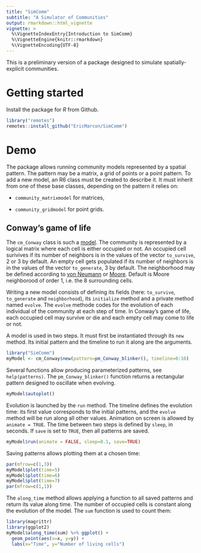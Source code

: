 ```yaml
---
title: "SimComm"
subtitle: "A Simulator of Communities"
output: rmarkdown::html_vignette
vignette: >
  %\VignetteIndexEntry{Introduction to SimComm}
  %\VignetteEngine{knitr::rmarkdown}
  %\VignetteEncoding{UTF-8}
---
```


This is a preliminary version of a package designed to simulate spatially-explicit communities.

# Getting started

Install the package for _R_ from Github.

```r
library("remotes")
remotes::install_github("EricMarcon/SimComm")
```


# Demo

The package allows running community models represented by a spatial pattern.
The pattern may be a matrix, a grid of points or a point pattern.
To add a new model, an R6 class must be created to describe it.
It must inherit from one of these base classes, depending on the pattern it relies on:

- `community_matrixmodel` for matrices,

- `community_gridmodel` for point grids.


## Conway's game of life

The `cm_Conway` class is such a [model](https://en.wikipedia.org/wiki/Conway%27s_Game_of_Life).
The community is represented by a logical matrix where each cell is either occupied or not.
An occupied cell surivives if its number of neighbors is in the values of the vector `to_survive`, 2 or 3 by default. 
An empty cell gets populated if its number of neighbors is in the values of the vector `to_generate`, 3 by default.
The neighborhood may be defined according to [von Neumann](https://en.wikipedia.org/wiki/Von_Neumann_neighborhood) or [Moore](https://en.wikipedia.org/wiki/Moore_neighborhood). Default is Moore neighborood of order 1, i.e. the 8 surrounding cells.

Writing a new model consists of defining its fields (here: `to_survive`, `to_generate` and `neighborhood`), its `initialize` method and a private method named `evolve`.
The `evolve` methode codes for the evolution of each individual of the community at each step of time.
In Conway's game of life, each occupied cell may survive or die and each empty cell may come to life or not.

A model is used in two steps.
It must first be instantiated through its `new` method. 
Its initial pattern and the timeline to run it along are the arguments.

```r
library("SimComm")
myModel <- cm_Conway$new(pattern=pm_Conway_blinker(), timeline=0:10)
```

Several functions allow producing parameterized patterns, see `help(patterns)`.
The `pm_Conway_blinker()` function returns a rectangular pattern designed to oscillate when evolving.

```r
myModel$autoplot()
```

Evolution is launched by the `run` method.
The timeline defines the evolution time: its first value corresponds to the initial patterns, and the `evolve` method will be run along all other values.
Animation on screen is allowed by `animate = TRUE`.
The time between two steps is defined by `sleep`, in seconds.
If `save` is set to `TRUE`, then all patterns are saved.

```r
myModel$run(animate = FALSE, sleep=0.1, save=TRUE)
```

Saving patterns allows plotting them at a chosen time:

```r
par(mfrow=c(1,3))
myModel$plot(time=5)
myModel$plot(time=6)
myModel$plot(time=7)
par(mfrow=c(1,1))
```
The `along_time` method allows applying a function to all saved patterns and return its value along time.
The number of occupied cells is constant along the evolution of the model.
The `sum` function is used to count them:

```r
library(magrittr)
library(ggplot2)
myModel$along_time(sum) %>% ggplot() +
  geom_point(aes(x=x, y=y)) +
  labs(x="Time", y="Number of living cells")
```


